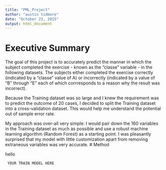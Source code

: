 ```yaml
---
title: "PML_Project"
author: "austin tidmore"
date: "October 23, 2015"
output: html_document
---
```


# Executive Summary
The goal of this project is to accurately predict the manner in which the subject completed the exercise - known as the "classe" variable - in the following datasets. The subjects either completed the exercise correctly (indicated by a "classe" value of A) or incorrectly (indicated by a value of "B" through "E" each of which corrresponds to a reason why the result was incorrect). 

Because the Training dataset was so large and I knew the requirement was to predict the outcome of 20 cases, I decided to split the Training dataset into a cross-validation dataset. This would help me understand the potential out of sample error rate.

My approach was over-all very simple: I would pair down the 160 variables in the Training dataset as much as possible and use a robust machine learning algorithm (Random Forest) as a starting point. I was pleasantly surprised that my model with little customization apart from removing extraneous variables was very accurate. 
# Method

hello


```r
 YOUR TRAIN MODEL HERE
```


